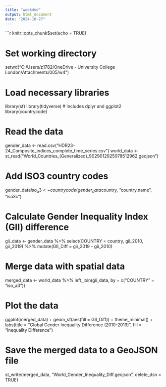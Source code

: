 ```yaml
---
title: "week4md"
output: html_document
date: "2024-10-27"
---
```


```r
knitr::opts_chunk$set(echo = TRUE)

# Set working directory
setwd("C:/Users/z1782/OneDrive - University College London/Attachments/005/w4")

# Load necessary libraries
library(sf)
library(tidyverse) # Includes dplyr and ggplot2
library(countrycode)

# Read the data
gender_data <- read.csv("HDR23-24_Composite_indices_complete_time_series.csv")
world_data <- st_read("World_Countries_(Generalized)_9029012925078512962.geojson")

# Add ISO3 country codes
gender_data$iso_a3 <- countrycode(gender_data$country, "country.name", "iso3c")

# Calculate Gender Inequality Index (GII) difference
gii_data <- gender_data %>%
  select(COUNTRY = country, gii_2010, gii_2019) %>%
  mutate(GII_Diff = gii_2019 - gii_2010)

# Merge data with spatial data
merged_data <- world_data %>%
  left_join(gii_data, by = c("COUNTRY" = "iso_a3"))

# Plot the data
ggplot(merged_data) +
  geom_sf(aes(fill = GII_Diff)) +
  theme_minimal() +
  labs(title = "Global Gender Inequality Difference (2010-2019)",
       fill = "Inequality Difference")

# Save the merged data to a GeoJSON file
st_write(merged_data, "World_Gender_Inequality_Diff.geojson", delete_dsn = TRUE)

